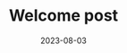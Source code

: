 ---
title: "Welcome post"
date: "2023-08-03"
description: "Image loading is a major factor in page load times which is why it is important to use responsive images to minimize the amount of data that is transferred to users."
tags: ["HTML", "NodeJS", "Typescript"]
---
